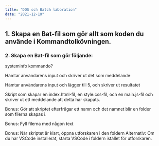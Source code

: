 ```yaml
---
title: "DOS och Batch laboration"
date: "2021-12-10"
---
```


## 1. Skapa en Bat-fil som gör allt som koden du använde i Kommandtolkövningen.

### 2. Skapa en Bat-fil som gör följande:


systeminfo kommando?

Hämtar användarens input och skriver ut det som meddelande

Hämtar användarens input och lägger till 5, och skriver ut resultatet

Skript som skapar en index.html-fil, en style.css-fil, och en main.js-fil och skriver ut ett meddelande att detta har skapats.

Bonus: Gör att skriptet efterfrågar ett namn och det namnet blir en folder som filerna skapas i.

Bonus: Fyll filerna med någon text

Bonus: När skriptet är klart, öppna utforskaren i den foldern
Alternativ: Om du har VSCode installerat, starta VSCode i foldern istället för utforskaren.